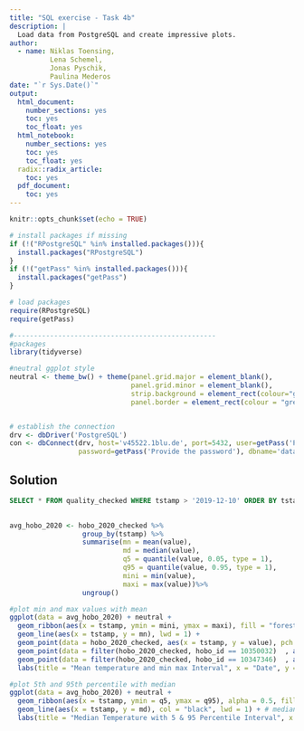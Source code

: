 ```yaml
---
title: "SQL exercise - Task 4b"
description: |
  Load data from PostgreSQL and create impressive plots.
author:
  - name: Niklas Toensing,
          Lena Schemel,
          Jonas Pyschik,
          Paulina Mederos
date: "`r Sys.Date()`"
output:  
  html_document:
    number_sections: yes
    toc: yes
    toc_float: yes
  html_notebook:
    number_sections: yes
    toc: yes
    toc_float: yes
  radix::radix_article:
    toc: yes
  pdf_document:
    toc: yes
---
```


```r
knitr::opts_chunk$set(echo = TRUE)

# install packages if missing
if (!("RPostgreSQL" %in% installed.packages())){
  install.packages("RPostgreSQL")
}
if (!("getPass" %in% installed.packages())){
  install.packages("getPass")
}

# load packages
require(RPostgreSQL)
require(getPass)

#--------------------------------------------------
#packages
library(tidyverse)

#neutral ggplot style
neutral <- theme_bw() + theme(panel.grid.major = element_blank(),
                              panel.grid.minor = element_blank(),
                              strip.background = element_rect(colour="grey85"),
                              panel.border = element_rect(colour = "grey85"))


# establish the connection
drv <- dbDriver('PostgreSQL')
con <- dbConnect(drv, host='v45522.1blu.de', port=5432, user=getPass('Provide the user'), 
                 password=getPass('Provide the password'), dbname='datamanagement')
```

## Solution

```sql

SELECT * FROM quality_checked WHERE tstamp > '2019-12-10' ORDER BY tstamp DESC
 
```




```r
avg_hobo_2020 <- hobo_2020_checked %>% 
                  group_by(tstamp) %>% 
                  summarise(mn = mean(value),
                            md = median(value),
                            q5 = quantile(value, 0.05, type = 1),
                            q95 = quantile(value, 0.95, type = 1),
                            mini = min(value),
                            maxi = max(value))%>% 
                  ungroup()
```


```r
#plot min and max values with mean
ggplot(data = avg_hobo_2020) + neutral + 
  geom_ribbon(aes(x = tstamp, ymin = mini, ymax = maxi), fill = "forestgreen", alpha = .5, ) +
  geom_line(aes(x = tstamp, y = mn), lwd = 1) +
  geom_point(data = hobo_2020_checked, aes(x = tstamp, y = value), pch = ".") +
  geom_point(data = filter(hobo_2020_checked, hobo_id == 10350032)	, aes(x = tstamp, y = value), pch = 1) +
  geom_point(data = filter(hobo_2020_checked, hobo_id == 10347346)	, aes(x = tstamp, y = value), pch = 2) +
  labs(title = "Mean temperature and min max Interval", x = "Date", y = "Temperature °C")

```


```r
#plot 5th and 95th percentile with median 
ggplot(data = avg_hobo_2020) + neutral + 
  geom_ribbon(aes(x = tstamp, ymin = q5, ymax = q95), alpha = 0.5, fill = "blue") +
  geom_line(aes(x = tstamp, y = md), col = "black", lwd = 1) + # median
  labs(title = "Median Temperature with 5 & 95 Percentile Interval", x = "Date", y = "Temperature °C")
```

